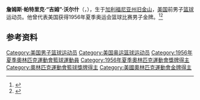 {{NoteTA|G1=Sports}}
'''詹姆斯·帕特里克·“吉姆”·沃尔什'''（{{lang-en|James Patrick "Jim" Walsh}}，{{bd|1930年|8月29日|1976年|3月4日}}），生于[[加利福尼亚州|加利福尼亚州]][[旧金山|旧金山]]，[[美国|美国]]前男子[[篮球|篮球]]运动员。他曾代表美国获得1956年夏季奥运会篮球比赛男子金牌。<ref>{{Cite web|title=James WALSH|url=https://www.olympic.org/james-walsh|accessdate=2021-04-08|work=International Olympic Committee}}</ref><ref>{{cite web|url=https://www.olympedia.org/athletes/7329|title=Jim Walsh|work=Olympedia|accessdate=2021-04-09|archive-date=2020-06-04|archive-url=https://web.archive.org/web/20200604213243/https://www.olympedia.org/athletes/7329|dead-url=no}}</ref>

== 参考资料 ==
{{reflist}}

{{1956年夏季奥运会美国男子篮球阵容}}

{{Authority control}}
{{DEFAULTSORT:Walsh, Jim}}
[[Category:美国男子篮球运动员|Category:美国男子篮球运动员]]
[[Category:美国奥运篮球运动员|Category:美国奥运篮球运动员]]
[[Category:1956年夏季奧林匹克運動會籃球運動員|Category:1956年夏季奧林匹克運動會籃球運動員]]
[[Category:1956年夏季奧林匹克運動會獎牌得主|Category:1956年夏季奧林匹克運動會獎牌得主]]
[[Category:奧林匹克運動會籃球獎牌得主|Category:奧林匹克運動會籃球獎牌得主]]
[[Category:美國奧林匹克運動會金牌得主|Category:美國奧林匹克運動會金牌得主]]